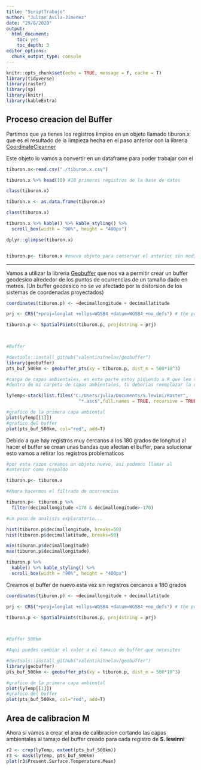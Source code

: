 ```yaml
---
title: "ScriptTrabajo"
author: "Julian Avila-Jimenez"
date: "29/8/2020"
output: 
  html_document:
    toc: yes
    toc_depth: 3
editor_options: 
  chunk_output_type: console
---
```


```r
knitr::opts_chunk$set(echo = TRUE, message = F, cache = T)
library(tidyverse)
library(raster)
library(sp)
library(knitr)
library(kableExtra)
```

## Proceso creacion del Buffer 

Partimos que ya tienes los registros limpios en un objeto llamado tiburon.x que es el resultado de la limpieza hecha en el paso anterior con la libreria [CoordinateCleanner](https://github.com/ropensci/CoordinateCleaner)

Este objeto lo vamos a convertir en un dataframe para poder trabajar con el

```r
tiburon.x<-read.csv("./tiburon.x.csv") 

tiburon.x %>% head(10) #10 primeros registros de la base de datos

class(tiburon.x)

tiburon.x <- as.data.frame(tiburon.x)

class(tiburon.x)

tiburon.x %>% kable() %>% kable_styling() %>%
  scroll_box(width = "90%", height = "400px")

dplyr::glimpse(tiburon.x)


tiburon.p<- tiburon.x #nuevo objeto para conservar el anterior sin modificacion
```

---

Vamos a utilizar la libreria [Geobuffer](https://github.com/valentinitnelav/geobuffer) que nos va a permitir crear un buffer geodesico alrededor de los puntos de ocurrencias de un tamaño dado en metros. (Un buffer geodesico no se ve afectado por la distorsion de los sistemas de coordenadas proyectados) 

```r
coordinates(tiburon.p) <- ~decimallongitude + decimallatitude

prj <- CRS("+proj=longlat +ellps=WGS84 +datum=WGS84 +no_defs") # the projection string for WGS84

tiburon.p <- SpatialPoints(tiburon.p, proj4string = prj)


  
#Buffer

#devtools::install_github("valentinitnelav/geobuffer")
library(geobuffer)
pts_buf_500km <- geobuffer_pts(xy = tiburon.p, dist_m = 500*10^3)

#carga de capas ambientales, en esta parte estoy pidiendo a R que lea todos los .asc
#dentro de mi carpeta de capas ambientales, tu deberias reemplazar la ruta 

lyTemp<-stack(list.files("C:/Users/julia/Documents/S.lewini/Raster",
                           "*.asc$",full.names = TRUE, recursive = TRUE))

#grafico de la primera capa ambiental
plot(lyTemp[[1]])
#grafico del buffer
plot(pts_buf_500km, col="red", add=T)

```

Debido a que hay registros muy cercanos a los 180 grados de longitud al hacer el buffer se crean unas bandas que afectan el buffer, para solucionar esto vamos a retirar los registros problematicos  


```r

#por esta razon creamos un objeto nuevo, asi podemos llamar al
#anterior como respaldo 

tiburon.p<- tiburon.x

#Ahora hacermos el filtrado de ocurrencias

tiburon.p<- tiburon.p %>% 
  filter(decimallongitude <178 & decimallongitude>-170) 

#un poco de analisis exploratorio...

hist(tiburon.p$decimallongitude, breaks=50)
hist(tiburon.p$decimallatitude, breaks=50)

min(tiburon.p$decimallongitude)
max(tiburon.p$decimallongitude)

tiburon.p %>%   
  kable() %>% kable_styling() %>%
  scroll_box(width = "90%", height = "400px")

```

Creamos el buffer de nuevo esta vez sin registros cercanos a 180 grados 

```r

coordinates(tiburon.p) <- ~decimallongitude + decimallatitude

prj <- CRS("+proj=longlat +ellps=WGS84 +datum=WGS84 +no_defs") # the projection string for WGS84

tiburon.p <- SpatialPoints(tiburon.p, proj4string = prj)


  
#Buffer 500km

#Aqui puedes cambiar el valor a el tama;o de buffer que necesites

#devtools::install_github("valentinitnelav/geobuffer")
library(geobuffer)
pts_buf_500km <- geobuffer_pts(xy = tiburon.p, dist_m = 500*10^3)

#grafico de la primera capa ambiental
plot(lyTemp[[1]])
#grafico del buffer
plot(pts_buf_500km, col="red", add=T)
```

## Area de calibracion M

Ahora si vamos a crear el area de calibracion cortando las capas ambientales al tama;o del buffer creado para cada registro de **S. lewinni**

```r
r2 <- crop(lyTemp, extent(pts_buf_500km))
r3 <- mask(lyTemp, pts_buf_500km)
plot(r3$Present.Surface.Temperature.Mean)

```